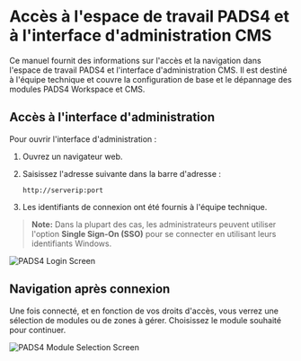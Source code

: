 # Accès à l'espace de travail PADS4 et à l'interface d'administration CMS

Ce manuel fournit des informations sur l'accès et la navigation dans l'espace de travail PADS4 et l'interface d'administration CMS. Il est destiné à l'équipe technique et couvre la configuration de base et le dépannage des modules PADS4 Workspace et CMS.

## Accès à l'interface d'administration

Pour ouvrir l'interface d'administration :

1. Ouvrez un navigateur web.

2. Saisissez l'adresse suivante dans la barre d'adresse :

   ```
   http://serverip:port
   ```

3. Les identifiants de connexion ont été fournis à l'équipe technique.

> **Note:** Dans la plupart des cas, les administrateurs peuvent utiliser l'option **Single Sign-On (SSO)** pour se connecter en utilisant leurs identifiants Windows.

![PADS4 Login Screen](/mnt/data/image.png)

## Navigation après connexion

Une fois connecté, et en fonction de vos droits d'accès, vous verrez une sélection de modules ou de zones à gérer. Choisissez le module souhaité pour continuer.

![PADS4 Module Selection Screen](/mnt/data/image.png)
